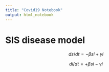 ```yaml
---
title: "Covid19 Notebook"
output: html_notebook
---
```


# SIS disease model



$$ ds / dt = - \beta s i + \gamma i  $$


$$ di / dt = + \beta s i - \gamma i $$
